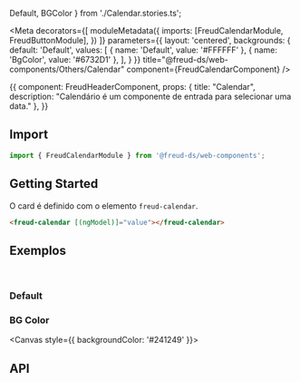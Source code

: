   Default,
  BGColor
} from './Calendar.stories.ts';

<Meta
  decorators={[
    moduleMetadata({
      imports: [FreudCalendarModule, FreudButtonModule],
    })
  ]}
  parameters={{
    layout: 'centered',
    backgrounds: {
      default: 'Default',
      values: [
        { name: 'Default', value: '#FFFFFF' },
        { name: 'BgColor', value: '#6732D1' },
      ],
    }
  }}
title="@freud-ds/web-components/Others/Calendar" component={FreudCalendarComponent} />

<Story name="Storyname-hidden">
  {{
    component: FreudHeaderComponent,
    props: {
      title: "Calendar",
      description: "Calendário é um componente de entrada para selecionar uma data."
    },
  }}
</Story>

## <a id="importing"></a>Import

```ts
import { FreudCalendarModule } from '@freud-ds/web-components';
```

## Getting Started
O card é definido com o elemento `freud-calendar`.
```html
<freud-calendar [(ngModel)]="value"></freud-calendar>
```

## <a id="exemplos"></a>Exemplos
<br />

### Default
<Canvas>
  <Story story={Default}/>
</Canvas>

### BG Color
<Canvas style={{ backgroundColor: '#241249' }}>
  <Story story={BGColor}/>
</Canvas>

## <a id="api"></a>API
<ArgsTable of={FreudCalendarComponent} />

